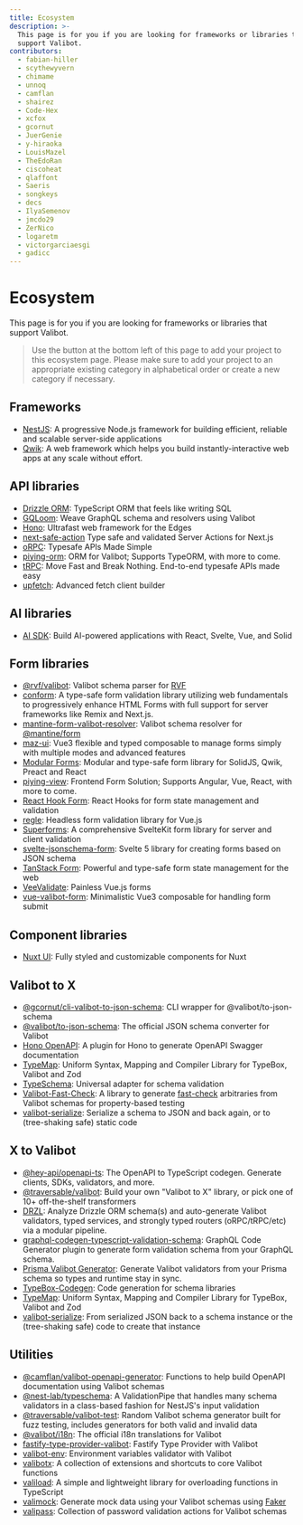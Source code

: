 ```yaml
---
title: Ecosystem
description: >-
  This page is for you if you are looking for frameworks or libraries that
  support Valibot.
contributors:
  - fabian-hiller
  - scythewyvern
  - chimame
  - unnoq
  - camflan
  - shairez
  - Code-Hex
  - xcfox
  - gcornut
  - JuerGenie
  - y-hiraoka
  - LouisMazel
  - TheEdoRan
  - ciscoheat
  - qlaffont
  - Saeris
  - songkeys
  - decs
  - IlyaSemenov
  - jmcdo29
  - ZerNico
  - logaretm
  - victorgarciaesgi
  - gadicc
---
```


# Ecosystem

This page is for you if you are looking for frameworks or libraries that support Valibot.

> Use the button at the bottom left of this page to add your project to this ecosystem page. Please make sure to add your project to an appropriate existing category in alphabetical order or create a new category if necessary.

## Frameworks

- [NestJS](https://docs.nestjs.com): A progressive Node.js framework for building efficient, reliable and scalable server-side applications
- [Qwik](https://qwik.dev): A web framework which helps you build instantly-interactive web apps at any scale without effort.

## API libraries

- [Drizzle ORM](https://orm.drizzle.team/): TypeScript ORM that feels like writing SQL
- [GQLoom](https://gqloom.dev/): Weave GraphQL schema and resolvers using Valibot
- [Hono](https://hono.dev/): Ultrafast web framework for the Edges
- [next-safe-action](https://next-safe-action.dev) Type safe and validated Server Actions for Next.js
- [oRPC](https://orpc.unnoq.com/): Typesafe APIs Made Simple
- [piying-orm](https://github.com/piying-org/piying-orm): ORM for Valibot; Supports TypeORM, with more to come.
- [tRPC](https://trpc.io/): Move Fast and Break Nothing. End-to-end typesafe APIs made easy
- [upfetch](https://github.com/L-Blondy/up-fetch): Advanced fetch client builder

## AI libraries

- [AI SDK](https://sdk.vercel.ai/): Build AI-powered applications with React, Svelte, Vue, and Solid

## Form libraries

- [@rvf/valibot](https://github.com/airjp73/rvf/tree/main/packages/valibot): Valibot schema parser for [RVF](https://rvf-js.io/)
- [conform](https://conform.guide/): A type-safe form validation library utilizing web fundamentals to progressively enhance HTML Forms with full support for server frameworks like Remix and Next.js.
- [mantine-form-valibot-resolver](https://github.com/Songkeys/mantine-form-valibot-resolver): Valibot schema resolver for [@mantine/form](https://mantine.dev/form/use-form/)
- [maz-ui](https://maz-ui.com/composables/use-form-validator): Vue3 flexible and typed composable to manage forms simply with multiple modes and advanced features
- [Modular Forms](https://modularforms.dev/): Modular and type-safe form library for SolidJS, Qwik, Preact and React
- [piying-view](https://github.com/piying-org/piying-view): Frontend Form Solution; Supports Angular, Vue, React, with more to come.
- [React Hook Form](https://react-hook-form.com/): React Hooks for form state management and validation
- [regle](https://github.com/victorgarciaesgi/regle): Headless form validation library for Vue.js
- [Superforms](https://superforms.rocks): A comprehensive SvelteKit form library for server and client validation
- [svelte-jsonschema-form](https://x0k.dev/svelte-jsonschema-form/validators/valibot/): Svelte 5 library for creating forms based on JSON schema
- [TanStack Form](https://tanstack.com/form): Powerful and type-safe form state management for the web
- [VeeValidate](https://vee-validate.logaretm.com/v4/): Painless Vue.js forms
- [vue-valibot-form](https://github.com/IlyaSemenov/vue-valibot-form): Minimalistic Vue3 composable for handling form submit

## Component libraries

- [Nuxt UI](https://ui.nuxt.com/): Fully styled and customizable components for Nuxt

## Valibot to X

- [@gcornut/cli-valibot-to-json-schema](https://github.com/gcornut/cli-valibot-to-json-schema): CLI wrapper for @valibot/to-json-schema
- [@valibot/to-json-schema](https://github.com/fabian-hiller/valibot/tree/main/packages/to-json-schema): The official JSON schema converter for Valibot
- [Hono OpenAPI](https://github.com/rhinobase/hono-openapi): A plugin for Hono to generate OpenAPI Swagger documentation
- [TypeMap](https://github.com/sinclairzx81/typemap/): Uniform Syntax, Mapping and Compiler Library for TypeBox, Valibot and Zod
- [TypeSchema](https://typeschema.com/): Universal adapter for schema validation
- [Valibot-Fast-Check](https://github.com/Eronmmer/valibot-fast-check): A library to generate [fast-check](https://fast-check.dev) arbitraries from Valibot schemas for property-based testing
- [valibot-serialize](https://github.com/gadicc/valibot-serialize): Serialize a schema to JSON and back again, or to (tree-shaking safe) static code

## X to Valibot

- [@hey-api/openapi-ts](https://heyapi.dev/openapi-ts/plugins/valibot): The OpenAPI to TypeScript codegen. Generate clients, SDKs, validators, and more.
- [@traversable/valibot](https://github.com/traversable/schema/tree/main/packages/valibot): Build your own "Valibot to X" library, or pick one of 10+ off-the-shelf transformers
- [DRZL](https://github.com/use-drzl/drzl): Analyze Drizzle ORM schema(s) and auto-generate Valibot validators, typed services, and strongly typed routers (oRPC/tRPC/etc) via a modular pipeline.
- [graphql-codegen-typescript-validation-schema](https://github.com/Code-Hex/graphql-codegen-typescript-validation-schema): GraphQL Code Generator plugin to generate form validation schema from your GraphQL schema.
- [Prisma Valibot Generator](https://github.com/omar-dulaimi/prisma-valibot-generator): Generate Valibot validators from your Prisma schema so types and runtime stay in sync.
- [TypeBox-Codegen](https://sinclairzx81.github.io/typebox-workbench/): Code generation for schema libraries
- [TypeMap](https://github.com/sinclairzx81/typemap/): Uniform Syntax, Mapping and Compiler Library for TypeBox, Valibot and Zod
- [valibot-serialize](https://github.com/gadicc/valibot-serialize): From serialized JSON back to a schema instance or the (tree-shaking safe) code to create that instance

## Utilities

- [@camflan/valibot-openapi-generator](https://github.com/camflan/valibot-openapi-generator): Functions to help build OpenAPI documentation using Valibot schemas
- [@nest-lab/typeschema](https://github.com/jmcdo29/nest-lab/tree/main/packages/typeschema): A ValidationPipe that handles many schema validators in a class-based fashion for NestJS's input validation
- [@traversable/valibot-test](https://github.com/traversable/schema/tree/main/packages/valibot-test): Random Valibot schema generator built for fuzz testing, includes generators for both valid and invalid data
- [@valibot/i18n](https://github.com/fabian-hiller/valibot/tree/main/packages/i18n): The official i18n translations for Valibot
- [fastify-type-provider-valibot](https://github.com/qlaffont/fastify-type-provider-valibot): Fastify Type Provider with Valibot
- [valibot-env](https://y-hiraoka.github.io/valibot-env): Environment variables validator with Valibot
- [valibotx](https://github.com/IlyaSemenov/valibotx): A collection of extensions and shortcuts to core Valibot functions
- [valiload](https://github.com/JuerGenie/valiload): A simple and lightweight library for overloading functions in TypeScript
- [valimock](https://github.com/saeris/valimock): Generate mock data using your Valibot schemas using [Faker](https://github.com/faker-js/faker)
- [valipass](https://github.com/Saeris/valipass): Collection of password validation actions for Valibot schemas
